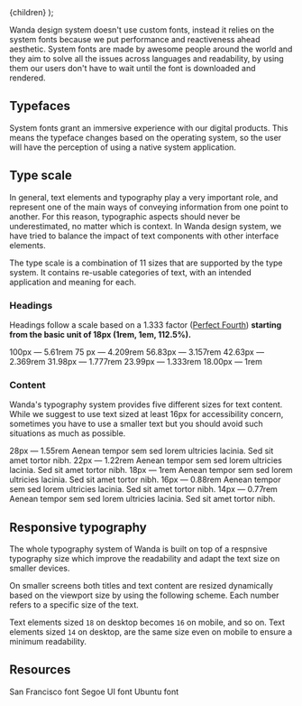 
  <MdxLayout title="Typography" description="God is in the kerning">
    {children}
  </MdxLayout>
);

Wanda design system doesn't use custom fonts, instead it relies on the system fonts because we put performance and reactiveness ahead aesthetic. System fonts are made by awesome people around the world and they aim to solve all the issues across languages and readability, by using them our users don't have to wait until the font is downloaded and rendered.

## Typefaces

System fonts grant an immersive experience with our digital products. This means the typeface changes based on the operating system, so the user will have the perception of using a native system application.

<ThemedImg
  alt="San Francisco font preview table"
  src="/design/typography/sf-table.svg"
/>

<ThemedImg
  alt="Segoe UI font preview table"
  src="/design/typography/segoe-table.svg"
/>

<ThemedImg
  alt="Ubuntu font preview table"
  src="/design/typography/ubuntu-table.svg"
/>

## Type scale

In general, text elements and typography play a very important role, and represent one of the main ways of conveying information from one point to another. For this reason, typographic aspects should never be underestimated, no matter which is context. In Wanda design system, we have tried to balance the impact of text components with other interface elements.

The type scale is a combination of 11 sizes that are supported by the type system. It contains re-usable categories of text, with an intended application and meaning for each.

### Headings

Headings follow a scale based on a 1.333 factor ([Perfect Fourth](https://type-scale.com/?size=18&scale=1.333&text=A%20Visual%20Type%20Scale&font=Poppins&fontweight=600&bodyfont=body_font_default&bodyfontweight=400&lineheight=1.75&backgroundcolor=%23ffffff&fontcolor=%23000000&preview=false)) **starting from the basic unit of 18px (1rem, 1em, 112.5%).**

<LiveArea horizontalAlign="start" direction="column" rowGap={32}>
  <Stack>
    <Text style={{ color: "var(--dimmed-5)" }} weight="bold" size={16}>
      100px — 5.61rem
    </Text>
    <Title as="h1" level="display">
      Display Title
    </Title>
  </Stack>
  <Stack>
    <Text style={{ color: "var(--dimmed-5)" }} weight="bold" size={16}>
      75 px — 4.209rem
    </Text>
    <Title as="h1" level="1">
      Level 1 Heading
    </Title>
  </Stack>
  <Stack>
    <Text style={{ color: "var(--dimmed-5)" }} weight="bold" size={16}>
      56.83px — 3.157rem
    </Text>
    <Title as="h2" level="2">
      Level 2 Heading
    </Title>
  </Stack>
  <Stack>
    <Text style={{ color: "var(--dimmed-5)" }} weight="bold" size={16}>
      42.63px — 2.369rem
    </Text>
    <Title as="h3" level="3">
      Level 3 Heading
    </Title>
  </Stack>
  <Stack>
    <Text style={{ color: "var(--dimmed-5)" }} weight="bold" size={16}>
      31.98px — 1.777rem
    </Text>
    <Title as="h4" level="4">
      Level 4 Heading
    </Title>
  </Stack>
  <Stack>
    <Text style={{ color: "var(--dimmed-5)" }} weight="bold" size={16}>
      23.99px — 1.333rem
    </Text>
    <Title as="h5" level="5">
      Level 5 Heading
    </Title>
  </Stack>
  <Stack>
    <Text style={{ color: "var(--dimmed-5)" }} weight="bold" size={16}>
      18.00px — 1rem
    </Text>
    <Title as="h6" level="6">
      Level 6 Heading
    </Title>
  </Stack>
</LiveArea>

### Content

Wanda's typography system provides five different sizes for text content. While we suggest to use text sized at least 16px for accessibility concern, sometimes you have to use a smaller text but you should avoid such situations as much as possible.

<LiveArea horizontalAlign="start" direction="column" rowGap={32}>
  <Stack>
    <Text style={{ color: "var(--dimmed-5)" }} weight="bold" size={16}>
      28px — 1.55rem
    </Text>
    <Text size={28}>
      Aenean tempor sem sed lorem ultricies lacinia. Sed sit amet tortor nibh.
    </Text>
  </Stack>
  <Stack>
    <Text style={{ color: "var(--dimmed-5)" }} weight="bold" size={16}>
      22px — 1.22rem
    </Text>
    <Text size={22}>
      Aenean tempor sem sed lorem ultricies lacinia. Sed sit amet tortor nibh.
    </Text>
  </Stack>
  <Stack>
    <Text style={{ color: "var(--dimmed-5)" }} weight="bold" size={16}>
      18px — 1rem
    </Text>
    <Text size={18}>
      Aenean tempor sem sed lorem ultricies lacinia. Sed sit amet tortor nibh.
    </Text>
  </Stack>
  <Stack>
    <Text style={{ color: "var(--dimmed-5)" }} weight="bold" size={16}>
      16px — 0.88rem
    </Text>
    <Text size={16}>
      Aenean tempor sem sed lorem ultricies lacinia. Sed sit amet tortor nibh.
    </Text>
  </Stack>
  <Stack>
    <Text style={{ color: "var(--dimmed-5)" }} weight="bold" size={16}>
      14px — 0.77rem
    </Text>
    <Text size={14}>
      Aenean tempor sem sed lorem ultricies lacinia. Sed sit amet tortor nibh.
    </Text>
  </Stack>
</LiveArea>

## Responsive typography

The whole typography system of Wanda is built on top of a respnsive typography size which improve the readability and adapt the text size on smaller devices.

On smaller screens both titles and text content are resized dynamically based on the viewport size by using the following scheme. Each number refers to a specific size of the text.

<Table
  columns={[
    {
      Header: 'Mobile',
      accessor: 'mobile',
      isCollapsed: true,
      align: 'center'
    },
    {
      Header: 'Desktop',
      accessor: 'desktop',
      isCollapsed: true,
      align: 'center'
    },
  ]}
  data={[
    {
      mobile: 14,
      desktop: 16
    },
    {
      mobile: 16,
      desktop: 18
    },
    {
      mobile: 18,
      desktop: 22
    },
    {
      mobile: 22,
      desktop: 28
    },
  ]}
/>


Text elements sized `18` on desktop becomes `16` on mobile, and so on. Text elements sized `14` on desktop, are the same size even on mobile to ensure a minimum readability.

## Resources

<Grid colMinWidth="10rem" columnGap={2} rowGap={2}>
  <Grid.Item>
    <Tile
      icon="arrow-up-right"
      as="a"
      target="_blank"
      rel="noopener noreferrer"
      href="https://developer.apple.com/fonts/"
    >
      <Text weight="bold">San Francisco font</Text>
    </Tile>
  </Grid.Item>
  <Grid.Item>
    <Tile
      icon="arrow-up-right"
      as="a"
      target="_blank"
      rel="noopener noreferrer"
      href="https://docs.microsoft.com/en-us/windows/apps/design/downloads/#fonts"
    >
      <Text weight="bold">Segoe UI font</Text>
    </Tile>
  </Grid.Item>
  <Grid.Item>
    <Tile
      icon="arrow-up-right"
      as="a"
      target="_blank"
      rel="noopener noreferrer"
      href="https://design.ubuntu.com/font/"
    >
      <Text weight="bold">Ubuntu font</Text>
    </Tile>
  </Grid.Item>
</Grid>
